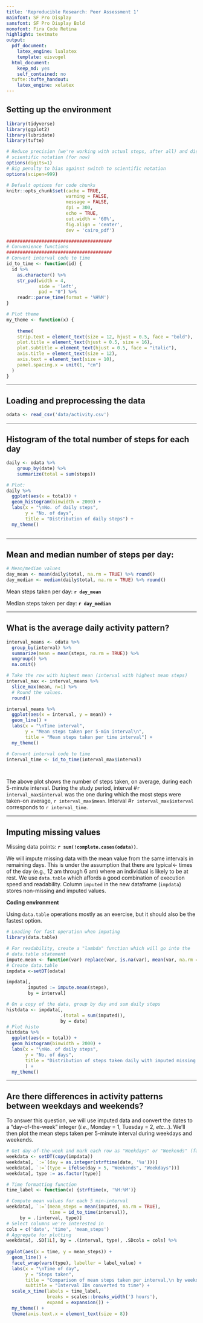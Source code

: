 ```yaml
---
title: 'Reproducible Research: Peer Assessment 1'
mainfont: SF Pro Display
sansfont: SF Pro Display Bold
monofont: Fira Code Retina
highlight: textmate
output:
  pdf_document: 
    latex_engine: lualatex
    template: eisvogel
  html_document:
    keep_md: yes
    self_contained: no
  tufte::tufte_handout:
    latex_engine: xelatex
---
```


## Setting up the environment

```r
library(tidyverse)
library(ggplot2)
library(lubridate)
library(tufte)

# Reduce precision (we're working with actual steps, after all) and disable
# scientific notation (for now)
options(digits=1)
# Big penalty to bias against switch to scientific notation
options(scipen=999)

# Default options for code chunks
knitr::opts_chunk$set(cache = TRUE,
                      warning = FALSE,
                      message = FALSE,
                      dpi = 300,
                      echo = TRUE,
                      out.width = '60%',
                      fig.align = 'center',
                      dev = 'cairo_pdf')

#######################################
# Convenience functions
#######################################
# Convert interval code to time
id_to_time <- function(id) {
  id %>%
    as.character() %>%
    str_pad(width = 4,
            side = 'left',
            pad = "0") %>%
    readr::parse_time(format = '%H%M')
}

# Plot theme
my_theme <- function(x) {
  
    theme(
    strip.text = element_text(size = 12, hjust = 0.5, face = "bold"),
    plot.title = element_text(hjust = 0.5, size = 16),
    plot.subtitle = element_text(hjust = 0.5, face = "italic"),
    axis.title = element_text(size = 12),
    axis.text = element_text(size = 10),
    panel.spacing.x = unit(1, "cm")
  )
}

```

------------------------------------------------------------------------

## Loading and preprocessing the data

```r

odata <- read_csv('data/activity.csv')

```
------------------------------------------------------------------------


## Histogram of the total number of steps for each day

```r
daily <- odata %>%
    group_by(date) %>% 
    summarize(total = sum(steps))

# Plot:
daily %>%
  ggplot(aes(x = total)) +
  geom_histogram(binwidth = 2000) +
  labs(x = "\nNo. of daily steps",
       y = "No. of days",
       title = "Distribution of daily steps") + 
  my_theme()
    
```
------------------------------------------------------------------------


## Mean and median number of steps per day:

```r
# Mean/median values
day_mean <- mean(daily$total, na.rm = TRUE) %>% round()
day_median <- median(daily$total, na.rm = TRUE) %>% round()

```

Mean steps taken per day: **`r day_mean`**

Median steps taken per day: **`r day_median`**

------------------------------------------------------------------------


## What is the average daily activity pattern?

```r

interval_means <- odata %>%
  group_by(interval) %>%
  summarize(mean = mean(steps, na.rm = TRUE)) %>%
  ungroup() %>%
  na.omit()

# Take the row with highest mean (interval with highest mean steps)
interval_max <- interval_means %>%
  slice_max(mean, n=1) %>%
  # Round the values.
  round()

interval_means %>%
  ggplot(aes(x = interval, y = mean)) +
  geom_line() +
  labs(x = "\nTime interval",
       y = "Mean steps taken per 5-min interval\n",
       title = "Mean steps taken per time interval") + 
  my_theme()

# Convert interval code to time
interval_time <- id_to_time(interval_max$interval)




```

The above plot shows the number of steps taken, on average, during each 5-minute interval. During the study period, interval \#`r interval_max$interval` was the one during which the most steps were taken--on average, `r interval_max$mean`. Interval \#`r interval_max$interval` corresponds to `r interval_time`.


------------------------------------------------------------------------

## Imputing missing values

Missing data points: **`r sum(!complete.cases(odata))`**.

We will impute missing data with the mean value from the same intervals in remaining days. This is under the assumption that there are typical\<- times of the day (e.g., 12 am through 6 am) where an individual is likely to be at rest. We use `data.table` which affords a good combination of execution speed and readability. Column `imputed` in the new dataframe (`impdata`) stores non-missing and imputed values.

**Coding environment**

Using `data.table` operations mostly as an exercise, but it should also be the fastest option.

```r
# Loading for fast operation when imputing
library(data.table)

# For readability, create a "lambda" function which will go into the
# data.table statement
impute.mean <- function(var) replace(var, is.na(var), mean(var, na.rm = TRUE))
# Create data.table
impdata <-setDT(odata)

impdata[,
        imputed := impute.mean(steps),
        by = interval]

# On a copy of the data, group by day and sum daily steps
histdata <- impdata[,
                    .(total = sum(imputed)),
                    by = date]
# Plot histo
histdata %>%
  ggplot(aes(x = total)) +
  geom_histogram(binwidth = 2000) +
  labs(x = "\nNo. of daily steps",
       y = "No. of days",
       title = "Distribution of steps taken daily with imputed missing data"
       ) +
  my_theme()

```



------------------------------------------------------------------------
## Are there differences in activity patterns between weekdays and weekends?

To answer this question, we will use imputed data and convert the dates to a "day-of-the-week" integer (*i.e.*, Monday = 1, Tuesday = 2, *etc...*). We'll then plot the mean steps taken per 5-minute interval during weekdays and weekends.

```r

# Get day-of-the-week and mark each row as "Weekdays" or "Weekends" (factor)
weekdata <- setDT(copy(impdata))
weekdata[, `:=`(day = as.integer(strftime(date, '%u')))]
weekdata[, `:=`(type = ifelse(day > 5, "Weekends", "Weekdays"))]
weekdata[, type := as.factor(type)]

# Time formatting function
time_label <- function(x) {strftime(x, '%H:%M')}

# Compute mean values for each 5 min-interval
weekdata[, `:=`(mean_steps = mean(imputed, na.rm = TRUE),
                time = id_to_time(interval)),
     by = .(interval, type)]
# Select columns we're interested in
cols = c('date', 'time', 'mean_steps')
# Aggregate for plotting
weekdata[, .SD[1L], by = .(interval, type), .SDcols = cols] %>%
  
ggplot(aes(x = time, y = mean_steps)) +
  geom_line() +
  facet_wrap(vars(type), labeller = label_value) +
  labs(x = "\nTime of day",
       y = "Steps taken",
       title = "Comparison of mean steps taken per interval,\n by weekday",
       subtitle = "Interval IDs converted to time") +
  scale_x_time(labels = time_label,
               breaks = scales::breaks_width('3 hours'),
               expand = expansion()) +
  my_theme() +
  theme(axis.text.x = element_text(size = 8))
```
